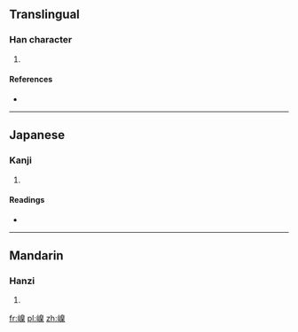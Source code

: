 ==Translingual==

===Han character===
{{Han char|rn=46|rad=山|as=10|sn=13|four=2679<sub>4</sub>|canj=山竹山木 (UHUD)|ids=⿰[[山]][[臬]]}}

# {{defn|Han|sort=山10}}

====References====
* {{Han ref|kx=0317.450|dkj=08367|dj=0618.140|hdz=10790.210|uh=5D72|ud=23922|bh=DD51|bd=56657}}

----

==Japanese==

===Kanji===
{{ja-kanji|grade=|rs=山10}}

# {{defn|lang=ja|sort=山10}}

====Readings====
* {{ja-readings|on=[[げつ]] (getsu), [[げち]] (gechi)|kun=}}

----

==Mandarin==

===Hanzi===
{{cmn-hanzi|pin=[[niè]] ([[nie4]])|wg=nieh<sup>4</sup>}}

# {{defn|lang=cmn|sort=山10}}

[[fr:嵲]]
[[pl:嵲]]
[[zh:嵲]]
